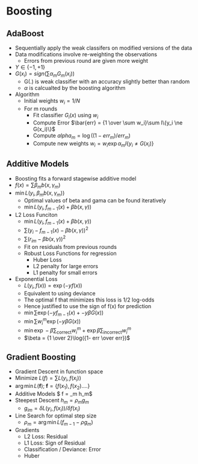 # Boosting

## AdaBoost

-   Sequentially apply the weak classifers on modified versions of the data
-   Data modifications involve re-weighting the observations
    -   Errors from previous round are given more weight
-   $Y \in \{-1,+1\}$
-   $G(x_i) = sign(\sum \alpha_m G_m(x_i))$
    -   G(.) is weak classifier with an accuracy slightly better than random
    -   $\alpha$ is calcualted by the boosting algorithm
-   Algorithm
    -   Initial weights $w_i = 1/N$
    -   For m rounds
        -   Fit classifier $G_i(x)$ using $w_i$
        -   Compute Error $\bar{err} = {1 \over \sum w_i}\sum I\{y_i \ne G(x_i)\}$
        -   Compute $alpha_m = \log((1 - err_m) / err_m)$
        -   Compute new weights $w_i = w_i \exp \alpha_m I\{y_i \ne G(x_i)\}$

## Additive Models

-   Boosting fits a forward stagewise additive model
-   $f(x) = \sum \beta_m b(x, \gamma_m)$
-   $\min L(y_i, \beta_m b(x, \gamma_m))$
    -   Optimal values of beta and gama can be found iteratively
    -   $\min L(y_i, f_{m-1}(x) + \beta b(x, \gamma))$
-   L2 Loss Funciton
    -   $\min L(y_i, f_{m-1}(x) + \beta b(x, \gamma))$
    -   $\sum (y_i - f_{m-1}(x) - \beta b(x, \gamma))^2$
    -   $\sum (r_{im} - \beta b(x, \gamma))^2$
    -   Fit on residuals from previous rounds
    -   Robust Loss Functions for regression
        -   Huber Loss
        -   L2 penalty for large errors
        -   L1 penalty for small errors
-   Exponential Loss
    -   $L(y_i, f(x)) = \exp (-y f(x))$
    -   Equivalent to using deviance
    -   The optimal f that minimizes this loss is 1/2 log-odds
    -   Hence justified to use the sign of f(x) for prediction
    -   $\min \sum \exp (-y f_{m-1}(x) + -y \beta G(x))$
    -   $\min \sum w_i^m \exp (-y \beta G(x))$
    -   $\min \exp -\beta \sum_{\text{correct}} w_i^m + \exp \beta \sum_{\text{incorrect}} w_i^m$
    -   $\beta = {1 \over 2}\log({1- err \over err})$

## Gradient Boosting

-   Gradient Descent in function space
-   Minimize $L(f) = \sum L(y_i, f(x_i))$
-   $\arg \min L(\mathbf f); \; \mathbf f = \{f(x_1), f(x_2)....\}$
-   Additive Models $ \mathbf f = \sum_m h_m$
-   Steepest Descent $h_m = \rho_m g_m$
    -   $g_{im} = \delta L(y_i, f(x_i)) / \delta f(x_i)$
-   Line Search for optimal step size
    -   $\rho_m = \arg \min L(f_{m-1} - \rho g_m)$
-   Gradients
    -   L2 Loss: Residual
    -   L1 Loss: Sign of Residual
    -   Classification / Deviance: Error
    -   Huber
